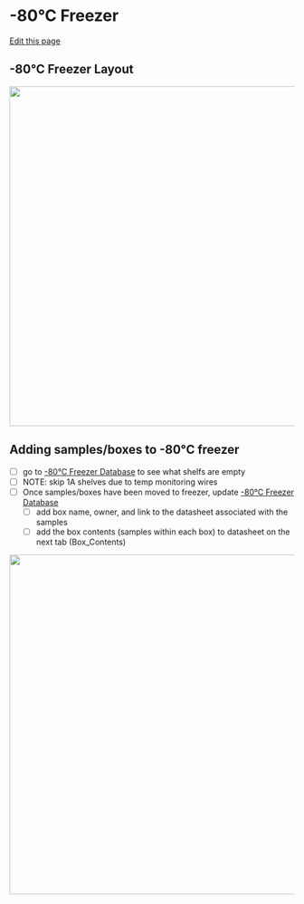 # -80°C Freezer

[Edit this page](https://github.com/remygatins/GatinsLabProtocols/edit/main/lab_equip_80_freezer.qmd)

## -80°C Freezer Layout

<img width="600" alt="" src="pictures/80_freezer_layout.png">


## Adding samples/boxes to -80°C freezer

- [ ] go to [-80°C Freezer Database](https://docs.google.com/spreadsheets/d/1A_5X403WKix3_2ExyA4KuSsd1mhb68AhzCNNQmD8gNo/edit?gid=326844608#gid=326844608) to see what shelfs are empty
- [ ] NOTE: skip 1A shelves due to temp monitoring wires
- [ ] Once samples/boxes have been moved to freezer, update [-80°C Freezer Database](https://docs.google.com/spreadsheets/d/1A_5X403WKix3_2ExyA4KuSsd1mhb68AhzCNNQmD8gNo/edit?gid=326844608#gid=326844608)
  - [ ] add box name, owner, and link to the datasheet associated with the samples
  - [ ] add the box contents (samples within each box) to datasheet on the next tab (Box_Contents)

<img width="600" alt="" src="pictures/9x9boxlayout.jpeg">
